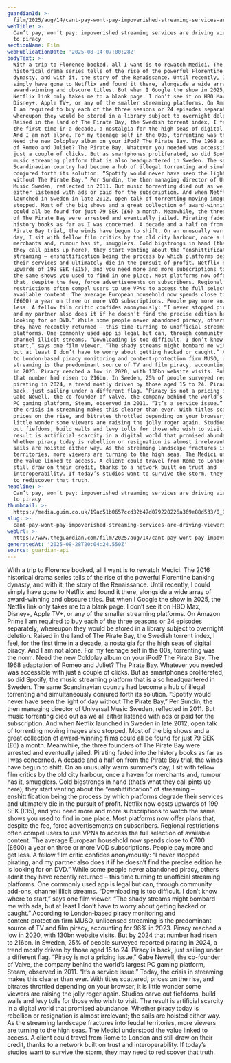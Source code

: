 ```yaml
---
guardianId: >-
  film/2025/aug/14/cant-pay-wont-pay-impoverished-streaming-services-are-driving-viewers-back-to-piracy
webTitle: >-
  Can’t pay, won’t pay: impoverished streaming services are driving viewers back
  to piracy
sectionName: Film
webPublicationDate: '2025-08-14T07:00:28Z'
bodyText: >-
  With a trip to Florence booked, all I want is to rewatch Medici. The 2016
  historical drama series tells of the rise of the powerful Florentine banking
  dynasty, and with it, the story of the Renaissance. Until recently, I could
  simply have gone to Netflix and found it there, alongside a wide array of
  award-winning and obscure titles. But when I Google the show in 2025, the
  Netflix link only takes me to a blank page. I don’t see it on HBO Max,
  Disney+, Apple TV+, or any of the smaller streaming platforms. On Amazon Prime
  I am required to buy each of the three seasons or 24 episodes separately,
  whereupon they would be stored in a library subject to overnight deletion.
  Raised in the land of The Pirate Bay, the Swedish torrent index, I feel, for
  the first time in a decade, a nostalgia for the high seas of digital piracy.
  And I am not alone. For my teenage self in the 00s, torrenting was the norm.
  Need the new Coldplay album on your iPod? The Pirate Bay. The 1968 adaptation
  of Romeo and Juliet? The Pirate Bay. Whatever you needed was accessible with
  just a couple of clicks. But as smartphones proliferated, so did Spotify, the
  music streaming platform that is also headquartered in Sweden. The same
  Scandinavian country had become a hub of illegal torrenting and simultaneously
  conjured forth its solution. “Spotify would never have seen the light of day
  without The Pirate Bay,” Per Sundin, the then managing director of Universal
  Music Sweden, reflected in 2011. But music torrenting died out as we all
  either listened with ads or paid for the subscription. And when Netflix
  launched in Sweden in late 2012, open talk of torrenting moving images also
  stopped. Most of the big shows and a great collection of award-winning films
  could all be found for just 79 SEK (£6) a month. Meanwhile, the three founders
  of The Pirate Bay were arrested and eventually jailed. Pirating faded into the
  history books as far as I was concerned. A decade and a half on from the
  Pirate Bay trial, the winds have begun to shift. On an unusually warm summer’s
  day, I sit with fellow film critics by the old city harbour, once a haven for
  merchants and, rumour has it, smugglers. Cold bigstrongs in hand (that’s what
  they call pints up here), they start venting about the “enshittification” of
  streaming – enshittification being the process by which platforms degrade
  their services and ultimately die in the pursuit of profit. Netflix now costs
  upwards of 199 SEK (£15), and you need more and more subscriptions to watch
  the same shows you used to find in one place. Most platforms now offer plans
  that, despite the fee, force advertisements on subscribers. Regional
  restrictions often compel users to use VPNs to access the full selection of
  available content. The average European household now spends close to €700
  (£600) a year on three or more VOD subscriptions. People pay more and get
  less. A fellow film critic confides anonymously: “I never stopped pirating,
  and my partner also does it if he doesn’t find the precise edition he is
  looking for on DVD.” While some people never abandoned piracy, others admit
  they have recently returned – this time turning to unofficial streaming
  platforms. One commonly used app is legal but can, through community add-ons,
  channel illicit streams. “Downloading is too difficult. I don’t know where to
  start,” says one film viewer. “The shady streams might bombard me with ads,
  but at least I don’t have to worry about getting hacked or caught.” According
  to London‑based piracy monitoring and content‑protection firm MUSO, unlicensed
  streaming is the predominant source of TV and film piracy, accounting for 96%
  in 2023. Piracy reached a low in 2020, with 130bn website visits. But by 2024
  that number had risen to 216bn. In Sweden, 25% of people surveyed reported
  pirating in 2024, a trend mostly driven by those aged 15 to 24. Piracy is
  back, just sailing under a different flag. “Piracy is not a pricing issue,”
  Gabe Newell, the co-founder of Valve, the company behind the world’s largest
  PC gaming platform, Steam, observed in 2011. “It’s a service issue.” Today,
  the crisis in streaming makes this clearer than ever. With titles scattered,
  prices on the rise, and bitrates throttled depending on your browser, it is
  little wonder some viewers are raising the jolly roger again. Studios carve
  out fiefdoms, build walls and levy tolls for those who wish to visit. The
  result is artificial scarcity in a digital world that promised abundance.
  Whether piracy today is rebellion or resignation is almost irrelevant; the
  sails are hoisted either way. As the streaming landscape fractures into feudal
  territories, more viewers are turning to the high seas. The Medici understood
  the value linked to access. A client could travel from Rome to London and
  still draw on their credit, thanks to a network built on trust and
  interoperability. If today’s studios want to survive the storm, they may need
  to rediscover that truth.
headline: >-
  Can’t pay, won’t pay: impoverished streaming services are driving viewers back
  to piracy
thumbnail: >-
  https://media.guim.co.uk/19ac51b0657ccd32b47d079220226a369e88d533/0_0_6478_5183/500.jpg
slug: >-
  cant-pay-wont-pay-impoverished-streaming-services-are-driving-viewers-back-to-piracy
webUrl: >-
  https://www.theguardian.com/film/2025/aug/14/cant-pay-wont-pay-impoverished-streaming-services-are-driving-viewers-back-to-piracy
generatedAt: '2025-08-28T20:04:24.550Z'
source: guardian-api
---
```

With a trip to Florence booked, all I want is to rewatch Medici. The 2016 historical drama series tells of the rise of the powerful Florentine banking dynasty, and with it, the story of the Renaissance. Until recently, I could simply have gone to Netflix and found it there, alongside a wide array of award-winning and obscure titles. But when I Google the show in 2025, the Netflix link only takes me to a blank page. I don’t see it on HBO Max, Disney+, Apple TV+, or any of the smaller streaming platforms. On Amazon Prime I am required to buy each of the three seasons or 24 episodes separately, whereupon they would be stored in a library subject to overnight deletion. Raised in the land of The Pirate Bay, the Swedish torrent index, I feel, for the first time in a decade, a nostalgia for the high seas of digital piracy. And I am not alone. For my teenage self in the 00s, torrenting was the norm. Need the new Coldplay album on your iPod? The Pirate Bay. The 1968 adaptation of Romeo and Juliet? The Pirate Bay. Whatever you needed was accessible with just a couple of clicks. But as smartphones proliferated, so did Spotify, the music streaming platform that is also headquartered in Sweden. The same Scandinavian country had become a hub of illegal torrenting and simultaneously conjured forth its solution. “Spotify would never have seen the light of day without The Pirate Bay,” Per Sundin, the then managing director of Universal Music Sweden, reflected in 2011. But music torrenting died out as we all either listened with ads or paid for the subscription. And when Netflix launched in Sweden in late 2012, open talk of torrenting moving images also stopped. Most of the big shows and a great collection of award-winning films could all be found for just 79 SEK (£6) a month. Meanwhile, the three founders of The Pirate Bay were arrested and eventually jailed. Pirating faded into the history books as far as I was concerned. A decade and a half on from the Pirate Bay trial, the winds have begun to shift. On an unusually warm summer’s day, I sit with fellow film critics by the old city harbour, once a haven for merchants and, rumour has it, smugglers. Cold bigstrongs in hand (that’s what they call pints up here), they start venting about the “enshittification” of streaming – enshittification being the process by which platforms degrade their services and ultimately die in the pursuit of profit. Netflix now costs upwards of 199 SEK (£15), and you need more and more subscriptions to watch the same shows you used to find in one place. Most platforms now offer plans that, despite the fee, force advertisements on subscribers. Regional restrictions often compel users to use VPNs to access the full selection of available content. The average European household now spends close to €700 (£600) a year on three or more VOD subscriptions. People pay more and get less. A fellow film critic confides anonymously: “I never stopped pirating, and my partner also does it if he doesn’t find the precise edition he is looking for on DVD.” While some people never abandoned piracy, others admit they have recently returned – this time turning to unofficial streaming platforms. One commonly used app is legal but can, through community add-ons, channel illicit streams. “Downloading is too difficult. I don’t know where to start,” says one film viewer. “The shady streams might bombard me with ads, but at least I don’t have to worry about getting hacked or caught.” According to London‑based piracy monitoring and content‑protection firm MUSO, unlicensed streaming is the predominant source of TV and film piracy, accounting for 96% in 2023. Piracy reached a low in 2020, with 130bn website visits. But by 2024 that number had risen to 216bn. In Sweden, 25% of people surveyed reported pirating in 2024, a trend mostly driven by those aged 15 to 24. Piracy is back, just sailing under a different flag. “Piracy is not a pricing issue,” Gabe Newell, the co-founder of Valve, the company behind the world’s largest PC gaming platform, Steam, observed in 2011. “It’s a service issue.” Today, the crisis in streaming makes this clearer than ever. With titles scattered, prices on the rise, and bitrates throttled depending on your browser, it is little wonder some viewers are raising the jolly roger again. Studios carve out fiefdoms, build walls and levy tolls for those who wish to visit. The result is artificial scarcity in a digital world that promised abundance. Whether piracy today is rebellion or resignation is almost irrelevant; the sails are hoisted either way. As the streaming landscape fractures into feudal territories, more viewers are turning to the high seas. The Medici understood the value linked to access. A client could travel from Rome to London and still draw on their credit, thanks to a network built on trust and interoperability. If today’s studios want to survive the storm, they may need to rediscover that truth.
